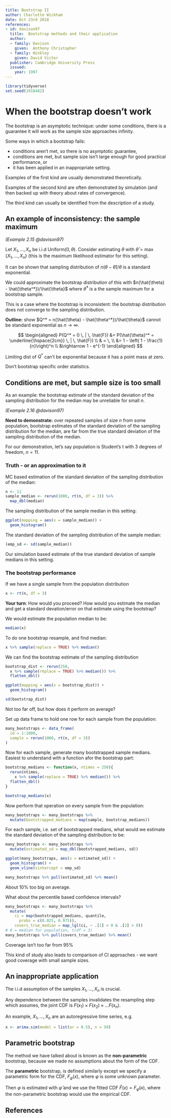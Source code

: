```yaml
---
title: Bootstrap II
author: Charlotte Wickham
date: Oct 23rd 2018
references:
- id: davison97
  title:  Bootstrap methods and their application
  author:
  - family: Davison
    given:  Anthony Christopher
  - family: Hinkley
    given: David Victor 
  publisher: Cambridge University Press
  issued:
    year: 1997
---
```


```r
library(tidyverse)
set.seed(1918482)
```

# When the bootstrap doesn't work

The bootstrap is an asymptotic technique: under some conditions, there is a guarantee it will work as the sample size approaches infinity.

Some ways in which a bootstrap fails:

* conditions aren't met, so there is no asymptotic guarantee,
* conditions are met, but sample size isn't large enough for good practical performance, or
* it has been applied in an inappropriate setting.

Examples of the first kind are usually demonstrated theoretically.

Examples of the second kind are often demonstrated by simulation (and then backed up with theory about rates of convergence).

The third kind can usually be identified from the description of a study.

## An example of inconsistency: the sample maximum

*(Example 2.15 @davison97)*

Let $X_1, \ldots, X_n$ be i.i.d Uniform$(0, \theta)$.  Consider estimating $\theta$ with $\hat{\theta} = \max{\{X_1, \ldots, X_n \}}$ (this is the maximum likelihood estimator for this setting).

It can be shown that sampling distribution of
$n(\theta - \hat{\theta})/\theta$ is a standard exponential.

We could approximate the bootstrap distribution of this with $n(\hat{\theta} - \hat{\theta^*})/\hat{\theta}$ where $\hat{\theta}^*$ is a the sample maximum for a bootstrap sample.

This is a case where the bootstrap is inconsistent: the bootstrap distribution does not converge to the sampling distribution.

**Outline:** show $Q^* = n(\hat{\theta} - \hat{\theta^*})/\hat{\theta}$ cannot be standard exponential as $n \rightarrow \infty$.

$$
\begin{aligned}
P(Q^* = 0 \, | \, \hat{F}) &=
P(\hat{\theta}^* = \underline{\hspace{2cm}} \, | \, \hat{F}) \\
& = \, \\
&= 1 - \left( 1 - \frac{1}{n}\right)^n  \\
&\rightarrow 1 - e^{-1} 
\end{aligned}
$$

Limiting dist of $Q^*$ can't be exponential because it has a point mass at zero.

Don't bootstrap specific order statistics.

## Conditions are met, but sample size is too small

As an example: the bootstrap estimate of the standard deviation of the sampling distribution for the median may be unreliable for small $n$.

*(Example 2.16 @davison97)*

**Need to demonstrate:** over repeated samples of size $n$ from some population, bootstrap estimates of the standard deviation of the sampling distribution for the median, are far from the true standard deviation of the sampling distribution of the median.

For our demonstration, let's say population is Student's t with 3 degrees of freedom, $n = 11$.

### Truth - or an approximation to it

MC based estimation of the standard deviation of the sampling distribution of the median:
```r
n <- 11
sample_median <- rerun(1000, rt(n, df = 3)) %>% 
  map_dbl(median) 
```

The sampling distribution of the sample median in this setting:
```r
ggplot(mapping = aes(x = sample_median)) +
  geom_histogram()
```

The standard deviation of the sampling distribution of the sample median:
```r
(emp_sd <- sd(sample_median))
```
Our simulation based estimate of the true standard deviation of sample medians in this setting.

### The bootstrap performance

If we have a single sample from the population distribution
```r
x <- rt(n, df = 3)
```
**Your turn**: How would you proceed?  How would you estimate the median and get a standard devation/error on that estimate using the bootstrap? 

We would estimate the population median to be:
```r
median(x)
```

To do one bootstrap resample, and find median:
```r
x %>% sample(replace = TRUE) %>% median()
```

We can find the bootstrap estimate of the sampling distribution
```r
bootstrap_dist <- rerun(250, 
  x %>% sample(replace = TRUE) %>% median()) %>% 
  flatten_dbl() 

ggplot(mapping = aes(x = bootstrap_dist)) +
  geom_histogram()

sd(bootstrap_dist)
```

Not too far off, but how does it perform on average?

Set up data frame to hold one row for each sample from the population:
```r
many_bootstraps <- data_frame(
  id = 1:1000, 
  sample = rerun(1000, rt(n, df = 3))
)
```

Now for each sample, generate many bootstrapped sample medians. Easiest to understand with a function afor the bootstrap part:
```r
bootstrap_medians <- function(x, ntimes = 250){
  rerun(ntimes,
    x %>% sample(replace = TRUE) %>% median()) %>% 
  flatten_dbl()
}
```

```r
bootstrap_medians(x)
```

Now perform that operation on every sample from the population:
```r
many_bootstraps <- many_bootstraps %>% 
  mutate(bootstrapped_medians = map(sample, bootstrap_medians))
```

For each sample, i.e. set of bootstrapped medians, what would we estimate the standard deviation of the sampling distribution to be:
```r
many_bootstraps <- many_bootstraps %>% 
  mutate(estimated_sd = map_dbl(bootstrapped_medians, sd))

ggplot(many_bootstraps, aes(x = estimated_sd)) + 
  geom_histogram() +
  geom_vline(xintercept = emp_sd)

many_bootstraps %>% pull(estimated_sd) %>% mean()
```
About 10% too big on average.

What about the percentile based confidence intervals?
```r
many_bootstraps <- many_bootstraps %>% 
  mutate(
    ci = map(bootstrapped_medians, quantile, 
      probs = c(0.025, 0.975)),
    covers_true_median = map_lgl(ci, ~ .[1] < 0 & .[2] > 0))
# 0 = median for population, t(df = 3)
many_bootstraps %>% pull(covers_true_median) %>% mean()
```
Coverage isn't too far from 95%

This kind of study also leads to comparison of CI approaches - we want good coverage with small sample sizes.

## An inappropriate application

The i.i.d assumption of the samples $X_1, \ldots, X_n$ is crucial.

Any dependence between the samples invalidates the resampling step which assumes, the joint CDF is $F(x_1) \times F(x_2) \times \ldots F(x_n)$.  

An example, $X_1, \ldots, X_n$ are an autoregressive time series, e.g.
```r
x <- arima.sim(model = list(ar = 0.5), n = 50)
```


## Parametric bootstrap

The method we have talked about is known as the **non-parametric** bootstrap, because we made no assumptions about the form of the CDF.

The **parametric** bootstrap, is defined similarly except we specify a parametric form for the CDF,  $F_\varphi(x)$, where $\varphi$ is some unknown parameter.

Then $\varphi$ is estimated with $\hat{\varphi}$ and we use the fitted CDF $\hat{F}(x) = F_{\hat{\varphi}}(x)$, where the non-parametric bootstrap would use the empirical CDF.

## References